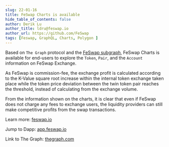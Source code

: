 ```yaml
---
slug: 22-01-16
title: FeSwap Charts is available
hide_table_of_contents: false
author: Derik Lu
author_title: ldru@feswap.io
author_url: https://github.com/FeSwap
tags: [Feswap, GraphQL, Charts, Polygon ]
---
```


Based on `The Graph` protocol and the [FeSwap subgraph](https://api.thegraph.com/subgraphs/name/feswap/free-swap), 
FeSwap Charts is available for end-users to explore the `Token`, `Pair`, and the `Account` information on FeSwap Exchange.

As FeSwap is commission-fee, the exchange profit is calculated according to the K-Value square root increase within the
internal token exchange taken place while the token price deviation between the twin token pair reaches the threshold,
instead of calculating from the exchange volume.

From the information shown on the charts, it is clear that even if FeSwap does not charge any fees to exchange users, 
the liquidity providers can still make competitive profits from the swap transactions. 

Learn more: [feswap.io](https://www.feswap.io)

Jump to Dapp: [app.feswap.io](https://app.feswap.io)

Link to The Graph: [thegraph.com](https://thegraph.com)



